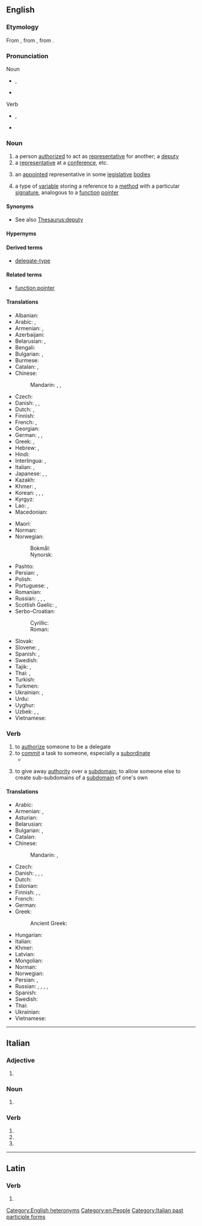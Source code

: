 ==English==

===Etymology===
From {{inh|en|enm|delegat}}, from {{der|en|fro|delegat}}, from {{der|en|la|dēlēgātus}}.

===Pronunciation===
; Noun
* {{enPR|dĕlʹĭ-gət}}, {{IPA|en|/ˈdɛlɪɡət/}}
* {{audio|en|LL-Q1860 (eng)-Vealhurl-delegate (noun).wav |Audio (UK)}}
; Verb
* {{enPR|dĕlʹĭ-gāt'}}, {{IPA|en|/ˈdɛlɪˌɡeɪt/}}
* {{audio|en|LL-Q1860 (eng)-Vealhurl-delegate (verb).wav |Audio (UK)}}

===Noun===
{{en-noun}}

# a person [[authorized]] to act as [[representative]] for another; a [[deputy]]
# a [[representative]] at a [[conference]], etc.
# {{lb|en|US}} an [[appointed]] representative in some [[legislative]] [[bodies]]
# {{lb|en|computing}} a type of [[variable]] storing a reference to a [[method]] with a particular [[signature]], analogous to a [[function]] [[pointer]]

====Synonyms====
* See also [[Thesaurus:deputy]]

====Hypernyms====
{{col2|en|title=(computing) Hyponyms of delegate
|multicast delegate
|singlecast delegate
}}

====Derived terms====
* {{sense|computing}} [[delegate-type]]

====Related terms====
* {{sense|computing}} [[function pointer]]

====Translations====
{{trans-top|deputy, envoy, representative}}
* Albanian: {{t+|sq|delegat|m}}
* Arabic: {{t|ar|مُوْفَد|m}}, {{t+|ar|وَكِيل|m}}
* Armenian: {{t+|hy|պատգամավոր}}, {{t+|hy|պատվիրակ}}
* Azerbaijani: {{t+|az|nümayəndə}}
* Belarusian: {{t|be|дэлега́т|m}}, {{t|be|дэлега́тка|f}}
* Bengali: {{t|bn|প্রতিনিধি}}
* Bulgarian: {{t+|bg|делега́т|m}}, {{t+|bg|представи́тел|m}}
* Burmese: {{t+|my|ကိုယ်စားလှယ်}}
* Catalan: {{t+|ca|delegat|m}}, {{t+|ca|delegada|f}}
* Chinese:
*: Mandarin: {{t+|cmn|代表|tr=dàibiǎo|sc=Hani}}, {{t+|cmn|使節|sc=Hani}}, {{t+|cmn|使节|tr=shǐjié|sc=Hani}}
* Czech: {{t+|cs|delegát|m}}
* Danish: {{t|da|delegeret|c}}, {{t|da|repræsentant|c}}, {{t|da|befuldmægtiget|c}}
* Dutch: {{t+|nl|afgevaardigde|m}}, {{t+|nl|gedelegeerde|m}}
* Finnish: {{t+|fi|edustaja}}
* French: {{t+|fr|délégué|m}}, {{t+|fr|déléguée|f}}
* Georgian: {{t|ka|დელეგატი}}
* German: {{t+|de|Delegierter|m}}, {{t+|de|Abgeordneter|m}}, {{t+|de|Vertreter|m}}
* Greek: {{t+|el|απεσταλμένος|m}}, {{t+|el|απεσταλμένη|f}}
* Hebrew: {{t|he|בא-כוח|m|tr=bá-kóakh|sc=Hebr}}, {{t|he|נציג|m|tr=natzíg|sc=Hebr}}
* Hindi: {{t+|hi|प्रतिनिधि|m}}
* Interlingua: {{t|ia|delegato|m}}, {{t|ia|delegata|f}}
* Italian: {{t+|it|delegato|m}}, {{t+|it|delegata|f}}
* Japanese: {{t+|ja|代表|tr=だいひょう, daihyō}}, {{t+|ja|使節|tr=しせつ, shisetsu}}, {{t+|ja|代理人|tr=だいりにん, dairinin}}
* Kazakh: {{t|kk|делегат}}
* Khmer: {{t|km|បេសកជន|tr=peesa’ka’cʊən}}, {{t+|km|ប្រតិភូ|tr=prɑte’pʰuu}}
* Korean: {{t+|ko|대표}}, {{t+|ko|사절}}, {{t+|ko|대리인}}, {{t+|ko|대리자}}
* Kyrgyz: {{t|ky|делегат}}
* Lao: {{t|lo|ຜູ້ແທນ}}, {{t|lo|ຜູ້ຕາງຫນ້າ}}
* Macedonian: {{t|mk|делегат|m}}
{{trans-mid}}
* Maori: {{t|mi|taraketi}}
* Norman: {{t|nrf|d'lédgi|m}}
* Norwegian:
*: Bokmål: {{t|nb|delegat|m}}
*: Nynorsk: {{t|nn|delegat|m}}
* Pashto: {{t+|ps|نماينده|m|tr=namāyəndá}}
* Persian: {{t+|fa|نماینده|tr=namâyande}}, {{t+|fa|وکیل|tr=vakil}}
* Polish: {{t+|pl|delegat|m}}
* Portuguese: {{t+|pt|delegado|m}}, {{t|pt|delegada|f}}
* Romanian: {{t+|ro|delegat|m}}
* Russian: {{t+|ru|делега́т|m}}, {{t+|ru|делега́тка|f}}, {{t+|ru|представи́тель|m}}, {{t+|ru|представи́тельница|f}}
* Scottish Gaelic: {{t|gd|neach-ionaid|m}}, {{t|gd|riochdaire|m}}
* Serbo-Croatian:
*: Cyrillic: {{t|sh|делегат|m}}
*: Roman: {{t+|sh|delegat|m}}
* Slovak: {{t|sk|delegát|m}}
* Slovene: {{t|sl|delegat|m}}, {{t|sl|delegatka|f}}
* Spanish: {{t+|es|delegado|m}}, {{t+|es|delegada|f}}
* Swedish: {{t+|sv|delegat|c}}
* Tajik: {{t|tg|намоянда}}, {{t|tg|вакил}}
* Thai: {{t|th|ตัวแทน}}, {{t+|th|ผู้แทน}}
* Turkish: {{t+|tr|delege}}
* Turkmen: {{t|tk|delegat}}
* Ukrainian: {{t|uk|делега́т|m}}, {{t|uk|делега́тка|f}}
* Urdu: {{t-needed|ur}}
* Uyghur: {{t|ug|ۋەكىل}}
* Uzbek: {{t+|uz|vakil}}, {{t+|uz|delegat}}, {{t+|uz|namoyanda}}
* Vietnamese: {{t+|vi|đại biểu}}
{{trans-bottom}}

===Verb===
{{en-verb}}

# to [[authorize]] someone to be a delegate
# to [[commit]] a task to someone, especially a [[subordinate]]
#* {{quote-journal|en|date=20 July 2020|author=[[wikipedia:Simon Jenkins|Simon Jenkins]]|title=Britain deserves better than an Old Etonian Donald Trump |journal=[[w:The Guardian|The Guardian]]|passage=The war on Covid-19 was '''delegated''' to the health secretary, Matt Hancock, a paralysed NHS and scientists publicly feuding over dud data.|url=https://www.theguardian.com/commentisfree/2020/jul/20/britain-old-etonian-donald-trump-illness-boris-johnson-crisis}}
# {{lb|en|computing|Internet}} {{qualifier|of a [[subdomain]]}} to give away [[authority]] over a [[subdomain]]; to allow someone else to create sub-subdomains of a [[subdomain]] of one's own

====Translations====
{{trans-top|to commit a task to someone}}
* Arabic: {{t|ar|فوض}}
* Armenian: {{t+|hy|պատվիրակել}}, {{t+|hy|լիազորել}}
* Asturian: {{t|ast|delegar}}
* Belarusian: {{t|be|дэлегава́ць|impf|pf}}
* Bulgarian: {{t+|bg|делегирам|sc=Cyrl}}, {{t+|bg|упълномощавам|sc=Cyrl}}
* Catalan: {{t+|ca|delegar}}
* Chinese:
*: Mandarin: {{t+|cmn|委託|tr=wěituō|sc=Hani}}, {{t+|cmn|委托|tr=wěituō|sc=Hani}}
* Czech: {{t+|cs|delegovat}}
* Danish: {{t|da|overdrage}}, {{t+|da|delegere}}, {{t|da|uddelegere}}, {{t|da|betro}}
* Dutch: {{t+|nl|delegeren}}
* Estonian: {{t|et|delegeerima}}
* Finnish: {{t+|fi|delegoida}}, {{t|fi|[[antaa]] [[tehtävä]]ksi}}, {{t+|fi|valtuuttaa}}
* French: {{t+|fr|déléguer}}
* German: {{t+|de|delegieren}}
* Greek:
*: Ancient Greek: {{t|grc|διατάσσω}}
{{trans-mid}}
* Hungarian: {{t|hu|delegál}}
* Italian: {{t+|it|delegare}}
* Khmer: {{t-needed|km}}
* Latvian: {{t|lv|deleģēt}}
* Mongolian: {{t-needed|mn}}
* Norman: {{t|nrf|d'lédgi}}
* Norwegian: {{t|no|delegere}}
* Persian: {{t+|fa|سپردن|sc=fa-Arab}}, {{t|fa|تفویض کردن|sc=fa-Arab}}
* Russian: {{t+|ru|поруча́ть|impf}}, {{t+|ru|поручи́ть|pf}}, {{t+|ru|уполномо́чивать|impf}}, {{t+|ru|уполномо́чить|pf}}, {{t+|ru|делеги́ровать|impf|pf}}
* Spanish: {{t+|es|diputar}}
* Swedish: {{t+|sv|delegera}}
* Thai: {{t-needed|th}}
* Ukrainian: {{t|uk|делегува́ти|impf|pf}}
* Vietnamese: {{t-needed|vi}}
{{trans-bottom}}

[[Category:English heteronyms]]
[[Category:en:People]]

----

==Italian==

===Adjective===
{{head|it|adjective form}}

# {{feminine plural of|it|delegato}}

===Noun===
{{head|it|noun plural form|g=f}}

# {{plural of|it|delegata}}

===Verb===
{{head|it|verb form}}

# {{inflection of|it|delegare||2|p|pres|indc}}
# {{inflection of|it|delegare||2|p|impr}}
# {{feminine plural of|it|delegato}}

[[Category:Italian past participle forms]]

----

==Latin==

===Verb===
{{la-verb-form|dēlēgāte}}

# {{inflection of|la|dēlēgō||2|p|pres|actv|impr}}